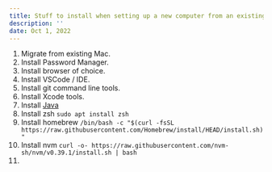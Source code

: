 ```yaml
---
title: Stuff to install when setting up a new computer from an existing computer
description: ''
date: Oct 1, 2022
---
```


1. Migrate from existing Mac.
2. Install Password Manager.
3. Install browser of choice.
4. Install VSCode / IDE.
5. Install git command line tools.
6. Install Xcode tools.
7. Install [Java](https://www.java.com/en/download/manual.jsp)
8. Install zsh `sudo apt install zsh`
9. Install homebrew `/bin/bash -c "$(curl -fsSL https://raw.githubusercontent.com/Homebrew/install/HEAD/install.sh)"`
10. Install nvm `curl -o- https://raw.githubusercontent.com/nvm-sh/nvm/v0.39.1/install.sh | bash`
11.
